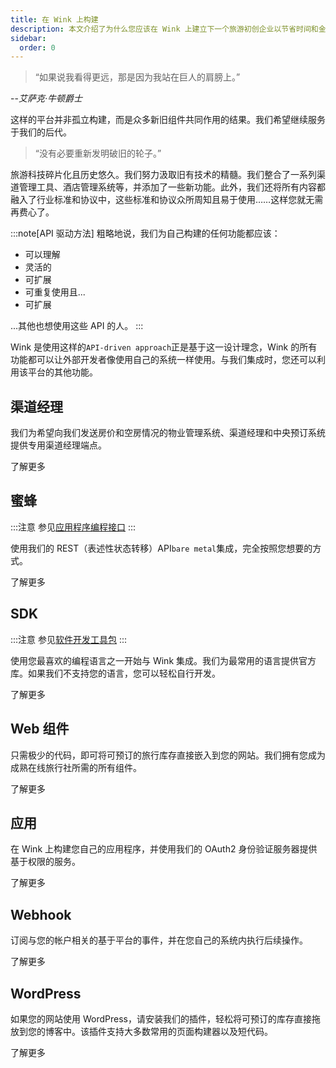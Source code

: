 ```yaml
---
title: 在 Wink 上构建
description: 本文介绍了为什么您应该在 Wink 上建立下一个旅游初创企业以节省时间和金钱。
sidebar:
  order: 0
---
```


> “如果说我看得更远，那是因为我站在巨人的肩膀上。”

\--*艾萨克·牛顿爵士*

这样的平台并非孤立构建，而是众多新旧组件共同作用的结果。我们希望继续服务于我们的后代。

> “没有必要重新发明破旧的轮子。”

旅游科技碎片化且历史悠久。我们努力汲取旧有技术的精髓。我们整合了一系列渠道管理工具、酒店管理系统等，并添加了一些新功能。此外，我们还将所有内容都融入了行业标准和协议中，这些标准和协议众所周知且易于使用……这样您就无需再费心了。

:::note\[API 驱动方法]
粗略地说，我们为自己构建的任何功能都应该：

* 可以理解
* 灵活的
* 可扩展
* 可重复使用且...
* 可扩展

...其他也想使用这些 API 的人。
:::

Wink 是使用这样的`API-driven approach`正是基于这一设计理念，Wink 的所有功能都可以让外部开发者像使用自己的系统一样使用。与我们集成时，您还可以利用该平台的其他功能。

## 渠道经理

我们为希望向我们发送房价和空房情况的物业管理系统、渠道经理和中央预订系统提供专用渠道经理端点。

<LinkButton href="/developers/apis/#channel-manager-api">
  了解更多
</LinkButton>


## 蜜蜂

:::注意
参见[应用程序编程接口](https://learning.postman.com/docs/getting-started/introduction/)
:::

使用我们的 REST（表述性状态转移）API`bare metal`集成，完全按照您想要的方式。

<LinkButton href="/developers/apis">
  了解更多
</LinkButton>


## SDK

:::注意
参见[软件开发工具包](https://en.wikipedia.org/wiki/Software_development_kit)
:::

使用您最喜欢的编程语言之一开始与 Wink 集成。我们为最常用的语言提供官方库。如果我们不支持您的语言，您可以轻松自行开发。

<LinkButton href="/developers/sdks">
  了解更多
</LinkButton>


## Web 组件

只需极少的代码，即可将可预订的旅行库存直接嵌入到您的网站。我们拥有您成为成熟在线旅行社所需的所有组件。

<LinkButton href="/developers/web-components">
  了解更多
</LinkButton>


## 应用

在 Wink 上构建您自己的应用程序，并使用我们的 OAuth2 身份验证服务器提供基于权限的服务。

<LinkButton href="/developers/applications">
  了解更多
</LinkButton>


## Webhook

订阅与您的帐户相关的基于平台的事件，并在您自己的系统内执行后续操作。

<LinkButton href="/developers/webhooks">
  了解更多
</LinkButton>


## WordPress

如果您的网站使用 WordPress，请安装我们的插件，轻松将可预订的库存直接拖放到您的博客中。该插件支持大多数常用的页面构建器以及短代码。

<LinkButton href="/developers/webhooks">
  了解更多
</LinkButton>

